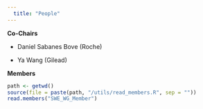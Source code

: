 ```yaml
---
  title: "People"
---
```


**Co-Chairs**

  * Daniel Sabanes Bove (Roche)

  * Ya Wang (Gilead)


**Members**
```r
path <- getwd()
source(file = paste(path, "/utils/read_members.R", sep = ""))
read.members("SWE_WG_Member")
```
